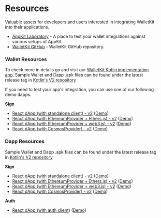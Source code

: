 # Resources

Valuable assets for developers and users interested in integrating WalletKit into their applications.

- [AppKit Laboratory](https://lab.appkit.com) - A place to test your wallet integrations against various setups of AppKit.
- [WalletKit GitHub](https://github.com/reown-com/reown-walletkit-js) - WalletKit GitHub repository.

### Wallet Resources

To check more in details go and visit our [WalletKit Kotlin implementation app](https://github.com/reown-com/reown-kotlin/sample/wallet). Sample Wallet and Dapp .apk files can be found under the latest release tag in [Kotlin's V2 repository](https://github.com/reown-com/reown-kotlin/tags)

If you need to test your app's integration, you can use one of our following demo dapps.

**Sign**

- [React dApp (with standalone client) - v2](https://github.com/WalletConnect/web-examples/tree/main/advanced/dapps/react-dapp-v2) ([Demo](https://react-app.reown.com/))
- [React dApp (with EthereumProvider + Ethers.js) - v2](https://github.com/WalletConnect/web-examples/tree/main/advanced/dapps/react-dapp-v2-with-ethers) ([Demo](https://react-dapp-v2-with-ethers.vercel.app/))
- [React dApp (with EthereumProvider + web3.js) - v2](https://github.com/WalletConnect/web-examples/tree/main/advanced/dapps/react-dapp-v2-with-web3js) ([Demo](https://react-dapp-v2-with-web3js.vercel.app/))
- [React dApp (with CosmosProvider) - v2](https://github.com/WalletConnect/web-examples/tree/main/advanced/dapps/react-dapp-v2-cosmos-provider) ([Demo](https://react-dapp-v2-cosmos-provider.vercel.app/))

### Dapp Resources

Sample Wallet and Dapp .apk files can be found under the latest release tag in [Kotlin's V2 repository](https://github.com/reown-com/reown-kotlin/tags)

**Sign**

- [React dApp (with standalone client) - v2](https://github.com/WalletConnect/web-examples/tree/main/advanced/dapps/react-dapp-v2) ([Demo](https://react-app.reown.com/))
- [React dApp (with EthereumProvider + Ethers.js) - v2](https://github.com/WalletConnect/web-examples/tree/main/advanced/dapps/react-dapp-v2-with-ethers) ([Demo](https://react-dapp-v2-with-ethers.vercel.app/))
- [React dApp (with EthereumProvider + web3.js) - v2](https://github.com/WalletConnect/web-examples/tree/main/advanced/dapps/react-dapp-v2-with-web3js) ([Demo](https://react-dapp-v2-with-web3js.vercel.app/))
- [React dApp (with CosmosProvider) - v2](https://github.com/WalletConnect/web-examples/tree/main/advanced/dapps/react-dapp-v2-cosmos-provider) ([Demo](https://react-dapp-v2-cosmos-provider.vercel.app/))

**Auth**

- [React dApp (with auth client)](https://github.com/WalletConnect/web-examples/tree/main/advanced/dapps/react-dapp-auth) ([Demo](https://react-auth-dapp.vercel.app/))